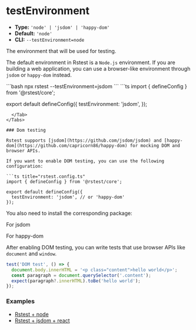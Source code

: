 # testEnvironment

- **Type:** `'node' | 'jsdom' | 'happy-dom'`
- **Default:** `'node'`
- **CLI:** `--testEnvironment=node`

The environment that will be used for testing.

The default environment in Rstest is a `Node.js` environment. If you are building a web application, you can use a browser-like environment through `jsdom` or `happy-dom` instead.


<Tabs defaultValue='rstest.config.ts'>
  <Tab label="CLI">
  ```bash
  npx rstest --testEnvironment=jsdom
  ```
  </Tab>
  <Tab label="rstest.config.ts">
```ts
import { defineConfig } from '@rstest/core';

export default defineConfig({
  testEnvironment: 'jsdom',
});
```
  </Tab>
</Tabs>

### Dom testing

Rstest supports [jsdom](https://github.com/jsdom/jsdom) and [happy-dom](https://github.com/capricorn86/happy-dom) for mocking DOM and browser APIs.

If you want to enable DOM testing, you can use the following configuration:

```ts title="rstest.config.ts"
import { defineConfig } from '@rstest/core';

export default defineConfig({
  testEnvironment: 'jsdom', // or 'happy-dom'
});
```

You also need to install the corresponding package:


For jsdom

<PackageManagerTabs command="add jsdom -D" />

For happy-dom

<PackageManagerTabs command="add happy-dom -D" />

After enabling DOM testing, you can write tests that use browser APIs like `document` and `window`.

```ts
test('DOM test', () => {
  document.body.innerHTML = '<p class="content">hello world</p>';
  const paragraph = document.querySelector('.content');
  expect(paragraph?.innerHTML).toBe('hello world');
});
```

### Examples

- [Rstest + node](https://github.com/web-infra-dev/rstest/tree/main/examples/node)
- [Rstest + jsdom + react](https://github.com/web-infra-dev/rstest/tree/main/examples/react)
